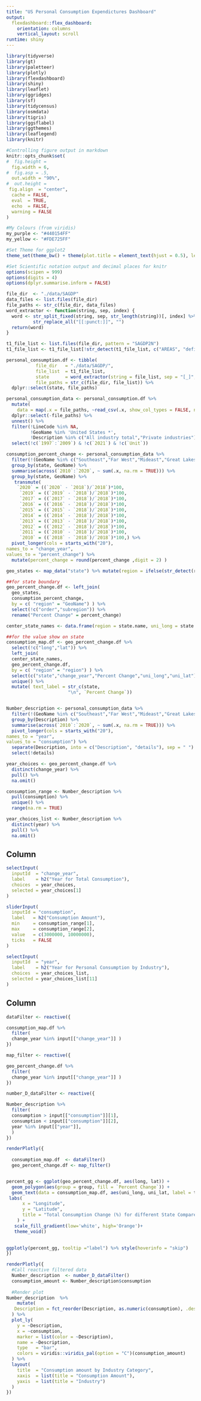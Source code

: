 ```yaml
---
title: "US Personal Consumption Expendictures Dashboard"
output: 
  flexdashboard::flex_dashboard:
    orientation: columns
    vertical_layout: scroll
runtime: shiny
---
```


```r
library(tidyverse)
library(gt)
library(paletteer)
library(plotly)
library(flexdashboard)
library(shiny)
library(leaflet)
library(ggridges)
library(sf)
library(tidycensus)
library(osmdata)
library(tigris)
library(ggsflabel)
library(ggthemes)
library(leaflegend)
library(knitr)

#Controlling figure output in markdown
knitr::opts_chunk$set(
#  fig.height =   
  fig.width = 6,
#  fig.asp = .5,
  out.width = "90%",
#  out.height = 
 fig.align  = "center",
  cache = FALSE,
  eval  = TRUE,
  echo  = FALSE,
  warning = FALSE
)

#My Colours (from viridis)
my_purple <- "#440154FF"
my_yellow <- "#FDE725FF"

#Set Theme for ggplot2
theme_set(theme_bw() + theme(plot.title = element_text(hjust = 0.5), legend.position = "bottom"))

#Set Scientific notation output and decimal places for knitr
options(scipen = 999)
options(digits = 4)
options(dplyr.summarise.inform = FALSE)

```

```r
file_dir  <- "./data/SAGDP"
data_files <- list.files(file_dir)
file_paths <- str_c(file_dir, data_files)
word_extractor <- function(string, sep, index) {
  word <- str_split_fixed(string, sep, str_length(string))[, index] %>% 
          str_replace_all("[[:punct:]]", "") 
  return(word) 
}

t1_file_list <- list.files(file_dir, pattern = "SAGDP2N")
t1_file_list <- t1_file_list[!str_detect(t1_file_list, c("AREAS", "definition", "Footnotes" , "modify"))]

personal_consumption.df <- tibble(
           file_dir   = "./data/SAGDP/", 
           file_list  = t1_file_list, 
           state      = word_extractor(string = file_list, sep = "[_]", index = 2),
           file_paths = str_c(file_dir, file_list)) %>%
  dplyr::select(state, file_paths)

personal_consumption_data <- personal_consumption.df %>%
  mutate( 
    data = map(.x = file_paths, ~read_csv(.x, show_col_types = FALSE, na = c("(L)","(D)","(NA)")))) %>%
  dplyr::select(-file_paths) %>%
  unnest() %>%
  filter(!LineCode %in% NA,
         !GeoName %in% 'United States *',
         !Description %in% c("All industry total","Private industries")) %>%
  select(!c(`1997`:`2009`) & !c(`2021`) & !c(`Unit`))

```


```r

consumption_percent_change <- personal_consumption_data %>%
  filter(!(GeoName %in% c("Southeast","Far West","Mideast","Great Lakes","Southeast","Plains","Rocky Mountain","New England","Puerto Rico", "Southwest", "District of Columbia"))) %>%
  group_by(state, GeoName) %>%
  summarise(across(`2010`:`2020`, ~ sum(.x, na.rm = TRUE))) %>%
  group_by(state, GeoName) %>%
   transmute(
    `2020` = ((`2020` - `2018`)/`2018`)*100,
     `2019` = ((`2019` - `2018`)/`2018`)*100,
     `2017` = ((`2017` - `2018`)/`2018`)*100,
     `2016` = ((`2016` - `2018`)/`2018`)*100,
     `2015` = ((`2015` - `2018`)/`2018`)*100,
     `2014` = ((`2014` - `2018`)/`2018`)*100,
     `2013` = ((`2013` - `2018`)/`2018`)*100,
     `2012` = ((`2012` - `2018`)/`2018`)*100,
     `2011` = ((`2010` - `2018`)/`2018`)*100,
     `2010` = ((`2018` - `2018`)/`2018`)*100,) %>%
  pivot_longer(cols = starts_with("20"), 
names_to = "change_year",
values_to = "percent_change") %>%
  mutate(percent_change = round(percent_change ,digit = 2) )

geo_states <- map_data("state") %>% mutate(region = ifelse(str_detect(region, "^[:upper:]+$"), region,str_to_title(region)))

##for state boundary
geo_percent_change.df <- left_join(
  geo_states,
  consumption_percent_change,
  by = c( "region" = "GeoName") ) %>%
  select(!c("order","subregion")) %>%
  rename("Percent Change" = percent_change)

center_state_names <- data.frame(region = state.name, uni_long = state.center$x, uni_lat = state.center$y)

##for the value show on state 
consumption_map.df <- geo_percent_change.df %>% 
  select(!c("long","lat")) %>%
  left_join(
  center_state_names,
  geo_percent_change.df,
  by = c( "region" = "region") ) %>%
  select(c("state","change_year","Percent Change","uni_long","uni_lat")) %>% 
  unique() %>%
  mutate( text_label = str_c(state, 
                       "\n", `Percent Change`))


Number_description <- personal_consumption_data %>%
  filter(!(GeoName %in% c("Southeast","Far West","Mideast","Great Lakes","Southeast","Plains","Rocky Mountain","New England","Puerto Rico"))) %>%
  group_by(Description) %>%
  summarise(across(`2010`:`2020`, ~ sum(.x, na.rm = TRUE))) %>%
  pivot_longer(cols = starts_with("20"), 
names_to = "year",
values_to = "consumption") %>%
  separate(Description, into = c("Description", "details"), sep = " ") %>%
  select(!details)
```


```r
year_choices <- geo_percent_change.df %>%
  distinct(change_year) %>%
  pull() %>%
  na.omit()

consumption_range <- Number_description %>% 
  pull(consumption) %>%
  unique() %>%
  range(na.rm = TRUE)

year_choices_list <- Number_description %>%
  distinct(year) %>%
  pull() %>%
  na.omit()


```

Column {.sidebar data-width=300}
-----------------------------------------------------------------------

```r


selectInput(
  inputId  = "change_year",
  label    = h2("Year for Total Consumption"),
  choices  = year_choices,
  selected = year_choices[1] 
)

sliderInput(
  inputId = "consumption",
  label   = h2("Consumption Amount"),
  min     = consumption_range[1],
  max     = consumption_range[2],
  value   = c(3000000, 10000000), 
  ticks   = FALSE
)

selectInput(
  inputId  = "year",
  label    = h2("Year for Personal Consumption by Industry"),
  choices  = year_choices_list,
  selected = year_choices_list[11] 
)

```
Column {data-width=600}
----------------------------------------------------------------------- 
```r
dataFilter <- reactive({

consumption_map.df %>%
  filter(
  change_year %in% input[["change_year"]] )
})

map_filter <- reactive({

geo_percent_change.df %>%
  filter(
  change_year %in% input[["change_year"]] )
})

number_D_dataFilter <- reactive({

Number_description %>%
  filter(
  consumption > input[["consumption"]][1],
  consumption < input[["consumption"]][2],
  year %in% input[["year"]],
  )
})
```

```r

renderPlotly({
 
  consumption_map.df  <- dataFilter()
  geo_percent_change.df <- map_filter()


percent_gg <- ggplot(geo_percent_change.df, aes(long, lat)) + 
  geom_polygon(aes(group = group, fill = `Percent Change`)) + 
  geom_text(data = consumption_map.df, aes(uni_long, uni_lat, label = text_label) ) +
 labs(
      x = "Longitude",
      y = "Latitude",
      title = "Total Consumption Change (%) for different State Compared with 2018"
    ) +
   scale_fill_gradient(low='white', high='Orange')+
   theme_void()
  

ggplotly(percent_gg, tooltip ="label") %>% style(hoverinfo = "skip")
})

```

```r
renderPlotly({
  #Call reactive filtered data
  Number_description  <- number_D_dataFilter()
  consumption_amount <- Number_description$consumption 
  
  #Render plot
Number_description  %>%
    mutate(
   Description = fct_reorder(Description, as.numeric(consumption), .desc = FALSE)
  ) %>%
  plot_ly(
    y = ~Description,
    x = ~consumption,
    marker = list(color = ~Description),
    name = ~Description,
    type   = "bar",
    colors = viridis::viridis_pal(option = "C")(consumption_amount) 
  ) %>%
  layout(
    title  = "Consumption amount by Industry Category",
    xaxis  = list(title = "Consumption Amount"),
    yaxis  = list(title = "Industry")
  )
})
```


